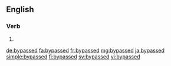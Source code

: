 ==English==

===Verb===
{{head|en}}

# {{en-past of|bypass}}

[[de:bypassed]]
[[fa:bypassed]]
[[fr:bypassed]]
[[mg:bypassed]]
[[ja:bypassed]]
[[simple:bypassed]]
[[fi:bypassed]]
[[sv:bypassed]]
[[vi:bypassed]]